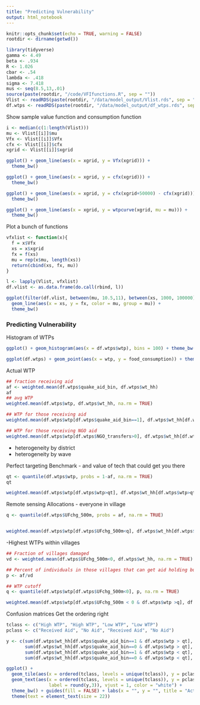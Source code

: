 ```yaml
---
title: "Predicting Vulnerability"
output: html_notebook
---
```


```r
knitr::opts_chunk$set(echo = TRUE, warning = FALSE)
rootdir <- dirname(getwd())
```

```r
library(tidyverse)
gamma <- 4.49
beta <- .934
R <- 1.026
cbar <- .54
lambda <- .418
sigma <- 7.418
mus <- seq(8.5,13,.01)
source(paste(rootdir, "/code/VFIfunctions.R", sep = ""))
Vlist <- readRDS(paste(rootdir, "/data/model_output/Vlist.rds", sep = ""))
df.wtps <- readRDS(paste(rootdir, "/data/model_output/df_wtps.rds", sep = ""))
```

Show sample value function and consumption function

```r
i <- median(c(1:length(Vlist)))
mu <- Vlist[[i]]$mu
Vfx <- Vlist[[i]]$Vfx
cfx <- Vlist[[i]]$cfx
xgrid <- Vlist[[i]]$xgrid

ggplot() + geom_line(aes(x = xgrid, y = Vfx(xgrid))) +
  theme_bw()

ggplot() + geom_line(aes(x = xgrid, y = cfx(xgrid))) +
  theme_bw()

ggplot() + geom_line(aes(x = xgrid, y = cfx(xgrid+50000) - cfx(xgrid))) +
  theme_bw()

ggplot() + geom_line(aes(x = xgrid, y = wtpcurve(xgrid, mu = mu))) +
  theme_bw()

```


Plot a bunch of functions

```r
vfxlist <- function(x){
  f = x$Vfx
  xs = x$xgrid
  fx = f(xs)
  mu = rep(x$mu, length(xs))
  return(cbind(xs, fx, mu))
}

l <- lapply(Vlist, vfxlist)
df.vlist <- as.data.frame(do.call(rbind, l))

ggplot(filter(df.vlist, between(mu, 10.5,11), between(xs, 1000, 100000))) + 
  geom_line(aes(x = xs, y = fx, color = mu, group = mu)) +
  theme_bw()

```

### Predicting Vulnerability

Histogram of WTPs

```r
ggplot() + geom_histogram(aes(x = df.wtps$wtp), bins = 100) + theme_bw()

ggplot(df.wtps) + geom_point(aes(x = wtp, y = food_consumption)) + theme_bw()

```

Actual WTP

```r
## fraction receiving aid
af <- weighted.mean(df.wtps$quake_aid_bin, df.wtps$wt_hh)
af
## avg WTP
weighted.mean(df.wtps$wtp, df.wtps$wt_hh, na.rm = TRUE)

## WTP for those receiving aid
weighted.mean(df.wtps$wtp[df.wtps$quake_aid_bin==1], df.wtps$wt_hh[df.wtps$quake_aid_bin==1], na.rm = TRUE)

## WTP for those receiving NGO aid
weighted.mean(df.wtps$wtp[df.wtps$NGO_transfers>0], df.wtps$wt_hh[df.wtps$NGO_transfers>0], na.rm = TRUE)
```


- heterogeneity by district
- heterogeneity by wave

Perfect targeting Benchmark - and value of tech that could get you there

```r
qt <- quantile(df.wtps$wtp, probs = 1-af, na.rm = TRUE)
qt

weighted.mean(df.wtps$wtp[df.wtps$wtp>qt], df.wtps$wt_hh[df.wtps$wtp>qt], na.rm = TRUE)
```


Remote sensing Allocations
- everyone in village

```r
q <- quantile(df.wtps$UFchg_500m, probs = af, na.rm = TRUE)


weighted.mean(df.wtps$wtp[df.wtps$UFchg_500m<q], df.wtps$wt_hh[df.wtps$UFchg_500m<q], na.rm = TRUE)
```

-Highest WTPs within villages

```r
## Fraction of villages damaged
vd <- weighted.mean(df.wtps$UFchg_500m<0, df.wtps$wt_hh, na.rm = TRUE)

## Percent of individuals in those villages that can get aid holding budget constant
p <- af/vd

## WTP cutoff
q <- quantile(df.wtps$wtp[df.wtps$UFchg_500m<0], p, na.rm = TRUE)

weighted.mean(df.wtps$wtp[df.wtps$UFchg_500m < 0 & df.wtps$wtp >q], df.wtps$wt_hh[df.wtps$UFchg_500m<0 & df.wtps$wtp >q], na.rm = TRUE)
```

Confusion matrices
Get the ordering right

```r
tclass <- c("High WTP", "High WTP", "Low WTP", "Low WTP")
pclass <- c("Received Aid", "No Aid", "Received Aid", "No Aid")

y <- c(sum(df.wtps$wt_hh[df.wtps$quake_aid_bin==1 & df.wtps$wtp > qt], na.rm = TRUE),
       sum(df.wtps$wt_hh[df.wtps$quake_aid_bin==0 & df.wtps$wtp > qt], na.rm = TRUE),
       sum(df.wtps$wt_hh[df.wtps$quake_aid_bin==1 & df.wtps$wtp < qt], na.rm = TRUE),
       sum(df.wtps$wt_hh[df.wtps$quake_aid_bin==0 & df.wtps$wtp < qt], na.rm = TRUE))

ggplot() +
  geom_tile(aes(x = ordered(tclass, levels = unique(tclass)), y = pclass, fill = y)) +
  geom_text(aes(x = ordered(tclass, levels = unique(tclass)), y = pclass, 
                label = round(y,3)), vjust = 1, color = "white") + 
  theme_bw() + guides(fill = FALSE) + labs(x = "", y = "", title = "Actual Allocations") +
  theme(text = element_text(size = 22))


```

